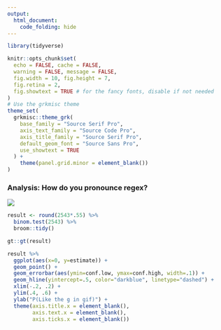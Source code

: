 ```yaml
---
output:
  html_document:
    code_folding: hide
---
```


```r
library(tidyverse)

knitr::opts_chunk$set(
  echo = FALSE, cache = FALSE,
  warning = FALSE, message = FALSE,
  fig.width = 10, fig.height = 7, 
  fig.retina = 2,
  fig.showtext = TRUE # for the fancy fonts, disable if not needed
)
# Use the grkmisc theme
theme_set(
  grkmisc::theme_grk(
    base_family = "Source Serif Pro",
    axis_text_family = "Source Code Pro",
    axis_title_family = "Source Serif Pro",
    default_geom_font = "Source Sans Pro",
    use_showtext = TRUE
  ) + 
    theme(panel.grid.minor = element_blank())
)
```
  
### Analysis: How do you pronounce regex?

[![](readme_files/figures/results.png)](https://twitter.com/travisgerke/status/1192432767881162754)


```r
result <- round(2543*.55) %>%
  binom.test(2543) %>%
  broom::tidy() 

gt::gt(result)
```

```r
result %>% 
  ggplot(aes(x=0, y=estimate)) + 
  geom_point() + 
  geom_errorbar(aes(ymin=conf.low, ymax=conf.high, width=.1)) + 
  geom_hline(yintercept=.5, color="darkblue", linetype="dashed") + 
  xlim(-.2, .2) + 
  ylim(.4, .6) + 
  ylab("P(Like the g in gif)") + 
  theme(axis.title.x = element_blank(),
        axis.text.x = element_blank(),
        axis.ticks.x = element_blank())
```